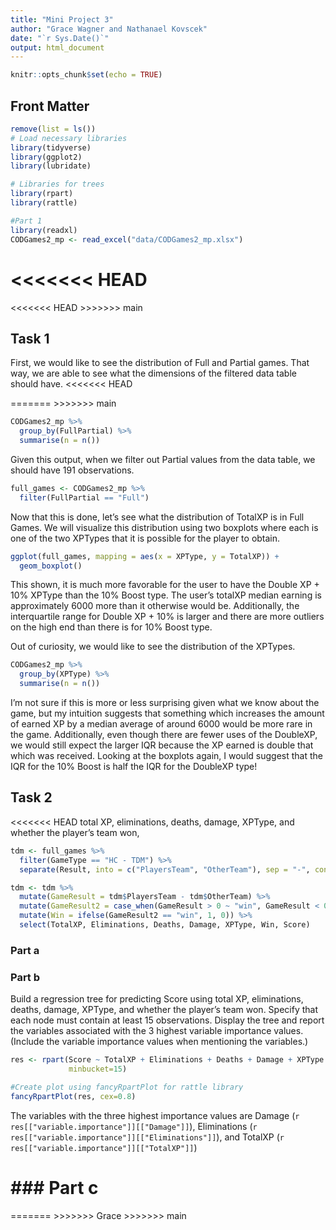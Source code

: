 ```yaml
---
title: "Mini Project 3"
author: "Grace Wagner and Nathanael Kovscek"
date: "`r Sys.Date()`"
output: html_document
---
```


```r
knitr::opts_chunk$set(echo = TRUE)
```

## Front Matter
```r
remove(list = ls())
# Load necessary libraries
library(tidyverse)
library(ggplot2)
library(lubridate)

# Libraries for trees
library(rpart)
library(rattle)

#Part 1
library(readxl)
CODGames2_mp <- read_excel("data/CODGames2_mp.xlsx")
```
<<<<<<< HEAD
=======
<<<<<<< HEAD
>>>>>>> main

## Task 1

First, we would like to see the distribution of Full and Partial games. That way, we are able to see what the dimensions of the filtered data table should have.
<<<<<<< HEAD

=======
>>>>>>> main
```r
CODGames2_mp %>% 
  group_by(FullPartial) %>%
  summarise(n = n())
```

Given this output, when we filter out Partial values from the data table, we should have 191 observations.

```r
full_games <- CODGames2_mp %>%
  filter(FullPartial == "Full")
```

Now that this is done, let's see what the distribution of TotalXP is in Full Games. We will visualize this distribution using two boxplots where each is one of the two XPTypes that it is possible for the player to obtain.

```r
ggplot(full_games, mapping = aes(x = XPType, y = TotalXP)) +
  geom_boxplot()

```

This shown, it is much more favorable for the user to have the Double XP + 10% XPType than the 10% Boost type. The user's totalXP median earning is approximately 6000 more than it otherwise would be. Additionally, the interquartile range for Double XP + 10% is larger and there are more outliers on the high end than there is for 10% Boost type.

Out of curiosity, we would like to see the distribution of the XPTypes.

```r
CODGames2_mp %>% 
  group_by(XPType) %>%
  summarise(n = n())
```

I'm not sure if this is more or less surprising given what we know about the game, but my intuition suggests that something which increases the amount of earned XP by a median average of around 6000 would be more rare in the game. Additionally, even though there are fewer uses of the DoubleXP, we would still expect the larger IQR because the XP earned is double that which was received. Looking at the boxplots again, I would suggest that the IQR for the 10% Boost is half the IQR for the DoubleXP type!


## Task 2
<<<<<<< HEAD
total XP, eliminations, deaths, damage, XPType, and whether the player’s team won,

```r
tdm <- full_games %>% 
  filter(GameType == "HC - TDM") %>% 
  separate(Result, into = c("PlayersTeam", "OtherTeam"), sep = "-", convert = TRUE)

tdm <- tdm %>% 
  mutate(GameResult = tdm$PlayersTeam - tdm$OtherTeam) %>%
  mutate(GameResult2 = case_when(GameResult > 0 ~ "win", GameResult < 0 ~ "lose", GameResult == 0 ~ "tie")) %>%
  mutate(Win = ifelse(GameResult2 == "win", 1, 0)) %>% 
  select(TotalXP, Eliminations, Deaths, Damage, XPType, Win, Score)
```

### Part a

### Part b

Build a regression tree for predicting Score using total XP, eliminations, deaths, damage, XPType, and whether the player’s team won. Specify that each node must contain at least 15 observations. Display the tree and report the variables associated with the 3 highest variable importance values. (Include the variable importance values when mentioning the variables.)

```r
res <- rpart(Score ~ TotalXP + Eliminations + Deaths + Damage + XPType + Win, method="anova", data=tdm,
             minbucket=15)

#Create plot using fancyRpartPlot for rattle library
fancyRpartPlot(res, cex=0.8)
```
The variables with the three highest importance values are Damage (`r res[["variable.importance"]][["Damage"]]`), Eliminations (`r res[["variable.importance"]][["Eliminations"]]`), and TotalXP (`r res[["variable.importance"]][["TotalXP"]]`)

### Part c
=======

=======
>>>>>>> Grace
>>>>>>> main
